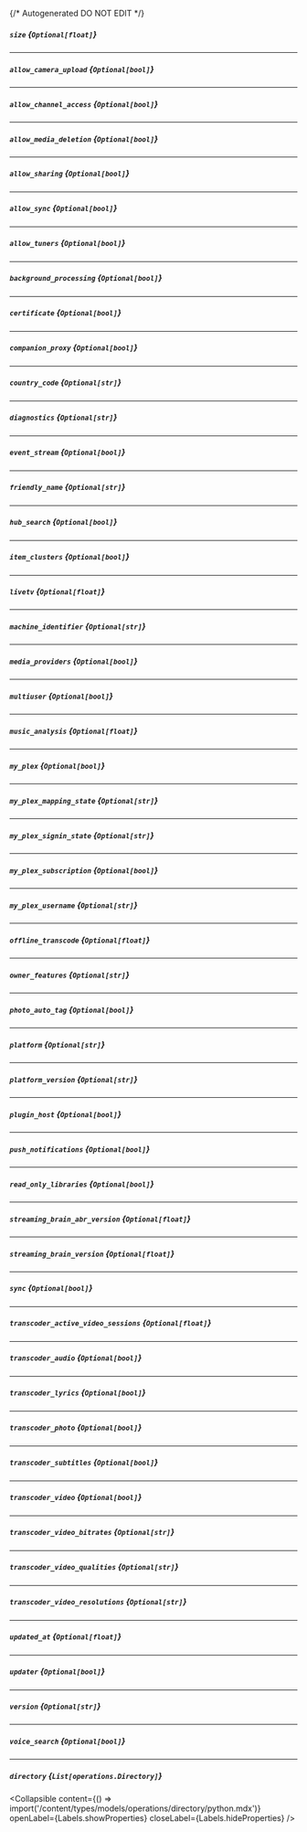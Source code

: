 {/* Autogenerated DO NOT EDIT  */}

##### `size` *{`Optional[float]`}*

---
##### `allow_camera_upload` *{`Optional[bool]`}*

---
##### `allow_channel_access` *{`Optional[bool]`}*

---
##### `allow_media_deletion` *{`Optional[bool]`}*

---
##### `allow_sharing` *{`Optional[bool]`}*

---
##### `allow_sync` *{`Optional[bool]`}*

---
##### `allow_tuners` *{`Optional[bool]`}*

---
##### `background_processing` *{`Optional[bool]`}*

---
##### `certificate` *{`Optional[bool]`}*

---
##### `companion_proxy` *{`Optional[bool]`}*

---
##### `country_code` *{`Optional[str]`}*

---
##### `diagnostics` *{`Optional[str]`}*

---
##### `event_stream` *{`Optional[bool]`}*

---
##### `friendly_name` *{`Optional[str]`}*

---
##### `hub_search` *{`Optional[bool]`}*

---
##### `item_clusters` *{`Optional[bool]`}*

---
##### `livetv` *{`Optional[float]`}*

---
##### `machine_identifier` *{`Optional[str]`}*

---
##### `media_providers` *{`Optional[bool]`}*

---
##### `multiuser` *{`Optional[bool]`}*

---
##### `music_analysis` *{`Optional[float]`}*

---
##### `my_plex` *{`Optional[bool]`}*

---
##### `my_plex_mapping_state` *{`Optional[str]`}*

---
##### `my_plex_signin_state` *{`Optional[str]`}*

---
##### `my_plex_subscription` *{`Optional[bool]`}*

---
##### `my_plex_username` *{`Optional[str]`}*

---
##### `offline_transcode` *{`Optional[float]`}*

---
##### `owner_features` *{`Optional[str]`}*

---
##### `photo_auto_tag` *{`Optional[bool]`}*

---
##### `platform` *{`Optional[str]`}*

---
##### `platform_version` *{`Optional[str]`}*

---
##### `plugin_host` *{`Optional[bool]`}*

---
##### `push_notifications` *{`Optional[bool]`}*

---
##### `read_only_libraries` *{`Optional[bool]`}*

---
##### `streaming_brain_abr_version` *{`Optional[float]`}*

---
##### `streaming_brain_version` *{`Optional[float]`}*

---
##### `sync` *{`Optional[bool]`}*

---
##### `transcoder_active_video_sessions` *{`Optional[float]`}*

---
##### `transcoder_audio` *{`Optional[bool]`}*

---
##### `transcoder_lyrics` *{`Optional[bool]`}*

---
##### `transcoder_photo` *{`Optional[bool]`}*

---
##### `transcoder_subtitles` *{`Optional[bool]`}*

---
##### `transcoder_video` *{`Optional[bool]`}*

---
##### `transcoder_video_bitrates` *{`Optional[str]`}*

---
##### `transcoder_video_qualities` *{`Optional[str]`}*

---
##### `transcoder_video_resolutions` *{`Optional[str]`}*

---
##### `updated_at` *{`Optional[float]`}*

---
##### `updater` *{`Optional[bool]`}*

---
##### `version` *{`Optional[str]`}*

---
##### `voice_search` *{`Optional[bool]`}*

---
##### `directory` *{`List[operations.Directory]`}*

<Collapsible content={() => import('/content/types/models/operations/directory/python.mdx')} openLabel={Labels.showProperties} closeLabel={Labels.hideProperties} />



